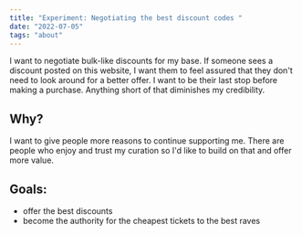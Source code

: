```yaml
---
title: "Experiment: Negotiating the best discount codes "
date: "2022-07-05"
tags: "about"
---
```


I want to negotiate bulk-like discounts for my base. If someone sees a discount posted on this website, I want them to feel assured that they don't need to look around for a better offer. I want to be their last stop before making a purchase. Anything short of that diminishes my credibility.

## Why?

I want to give people more reasons to continue supporting me. There are people who enjoy and trust my curation so I'd like to build on that and offer more value.

## Goals:

- offer the best discounts
- become the authority for the cheapest tickets to the best raves
